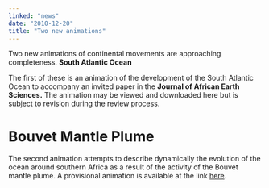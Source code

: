 ```yaml
---
linked: "news"
date: "2010-12-20"
title: "Two new animations"
---
```


Two new animations of continental movements are approaching completeness. __South
Atlantic Ocean__

The first of these is an animation of the development of the South Atlantic
Ocean to accompany an  invited paper in the __Journal of African Earth
Sciences.__ The animation may be viewed and  downloaded here but is subject to revision
during the review process. 

# Bouvet Mantle Plume 

The second animation attempts to describe dynamically the evolution of the ocean
around  southern Africa as a result of the activity of the Bouvet mantle plume.
A provisional animation is  available at the link [here](/).  

<PublishDate />

